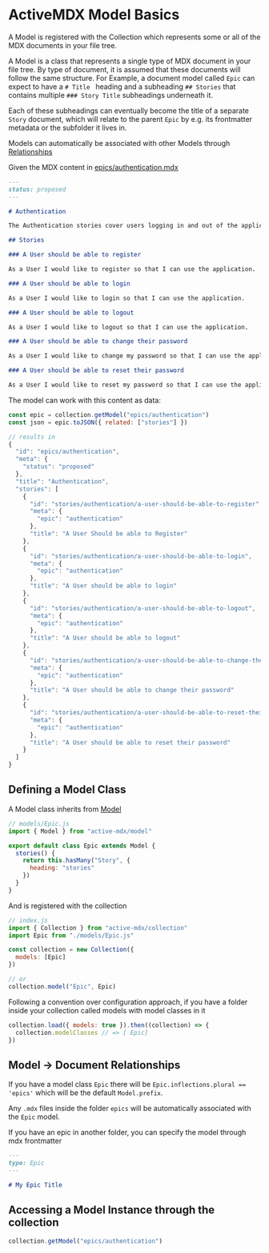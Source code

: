 # ActiveMDX Model Basics

A Model is registered with the Collection which represents some or all of the MDX documents in your file tree.

A Model is a class that represents a single type of MDX document in your file tree. By type of document, it is assumed that these documents will follow the same structure. For Example, a document model called `Epic` can expect to have a `# Title ` heading and a subheading `## Stories` that contains multiple `### Story Title` subheadings underneath it.

Each of these subheadings can eventually become the title of a separate `Story` document, which will relate to the parent `Epic` by e.g. its frontmatter metadata or the subfolder it lives in.

Models can automatically be associated with other Models through [Relationships](./models/relationships.mdx)

Given the MDX content in [epics/authentication.mdx](../../../examples/sdlc/epics/authentication.mdx)

```md
---
status: proposed
---

# Authentication

The Authentication stories cover users logging in and out of the application, as well as the roles and permissions granted to these users and how they are enforced in the application.

## Stories

### A User should be able to register

As a User I would like to register so that I can use the application.

### A User should be able to login

As a User I would like to login so that I can use the application.

### A User should be able to logout

As a User I would like to logout so that I can use the application.

### A User should be able to change their password

As a User I would like to change my password so that I can use the application.

### A User should be able to reset their password

As a User I would like to reset my password so that I can use the application.
```

The model can work with this content as data:

```javascript
const epic = collection.getModel("epics/authentication")
const json = epic.toJSON({ related: ["stories"] })

// results in
{
  "id": "epics/authentication",
  "meta": {
    "status": "proposed"
  },
  "title": "Authentication",
  "stories": [
    {
      "id": "stories/authentication/a-user-should-be-able-to-register",
      "meta": {
        "epic": "authentication"
      },
      "title": "A User Should be able to Register"
    },
    {
      "id": "stories/authentication/a-user-should-be-able-to-login",
      "meta": {
        "epic": "authentication"
      },
      "title": "A User should be able to login"
    },
    {
      "id": "stories/authentication/a-user-should-be-able-to-logout",
      "meta": {
        "epic": "authentication"
      },
      "title": "A User should be able to logout"
    },
    {
      "id": "stories/authentication/a-user-should-be-able-to-change-their-password",
      "meta": {
        "epic": "authentication"
      },
      "title": "A User should be able to change their password"
    },
    {
      "id": "stories/authentication/a-user-should-be-able-to-reset-their-password",
      "meta": {
        "epic": "authentication"
      },
      "title": "A User should be able to reset their password"
    }
  ]
}
```

## Defining a Model Class

A Model class inherits from [Model](../../api/Model.mdx)

```js
// models/Epic.js
import { Model } from "active-mdx/model"

export default class Epic extends Model {
  stories() {
    return this.hasMany("Story", {
      heading: "stories"
    })
  }
}
```

And is registered with the collection

```js
// index.js
import { Collection } from "active-mdx/collection"
import Epic from "./models/Epic.js"

const collection = new Collection({
  models: [Epic]
})

// or
collection.model("Epic", Epic)
```

Following a convention over configuration approach, if you have a folder inside your collection called models with model classes in it

```js
collection.load({ models: true }).then((collection) => {
  collection.modelClasses // => [ Epic]
})
```

## Model -> Document Relationships

If you have a model class `Epic` there will be `Epic.inflections.plural == 'epics'` which will be the default `Model.prefix`.

Any `.mdx` files inside the folder `epics` will be automatically associated with the `Epic` model.

If you have an epic in another folder, you can specify the model through mdx frontmatter

```md
---
type: Epic
---

# My Epic Title
```

## Accessing a Model Instance through the collection

```javascript
collection.getModel("epics/authentication")
```
